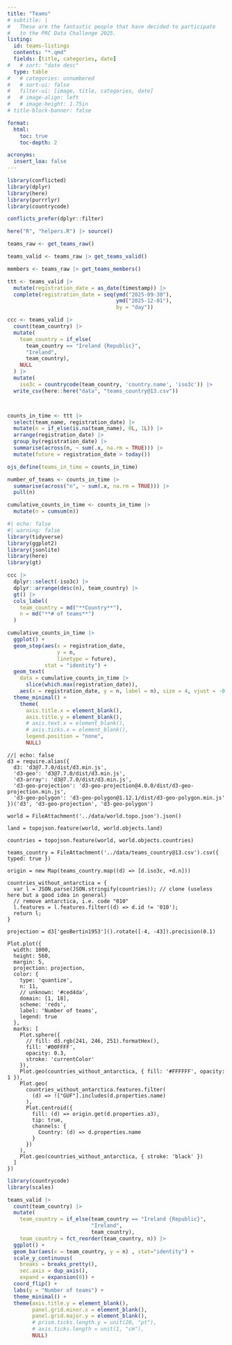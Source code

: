 ```yaml
---
title: "Teams"
# subtitle: |
#   These are the fantastic people that have decided to participate
#   to the PRC Data Challenge 2025.
listing:
  id: teams-listings
  contents: "*.qmd"
  fields: [title, categories, date]
#   # sort: "date desc"
  type: table
#   # categories: unnumbered
#   # sort-ui: false
#   filter-ui: [image, title, categories, date]
#   # image-align: left
#   # image-height: 1.75in
# title-block-banner: false

format:
  html:
    toc: true
    toc-depth: 2

acronyms:
  insert_loa: false
---
```



```r
library(conflicted)
library(dplyr)
library(here)
library(purrrlyr)
library(countrycode)

conflicts_prefer(dplyr::filter)

here("R", "helpers.R") |> source()

teams_raw <- get_teams_raw()

teams_valid <- teams_raw |> get_teams_valid()

members <- teams_raw |> get_teams_members()

ttt <- teams_valid |>
  mutate(registration_date = as_date(timestamp)) |> 
  complete(registration_date = seq(ymd("2025-09-30"),
                                   ymd("2025-12-01"),
                                   by = "day"))

ccc <- teams_valid |> 
  count(team_country) |> 
  mutate(
    team_country = if_else(
      team_country == "Ireland {Republic}",
      "Ireland",
      team_country),
    NULL
  ) |>
  mutate(
    iso3c = countrycode(team_country, 'country.name', 'iso3c')) |> 
  write_csv(here::here("data", "teams_country@13.csv"))



counts_in_time <- ttt |> 
  select(team_name, registration_date) |> 
  mutate(n = if_else(is.na(team_name), 0L, 1L)) |> 
  arrange(registration_date) |> 
  group_by(registration_date) |>
  summarise(across(n, ~ sum(.x, na.rm = TRUE))) |> 
  mutate(future = registration_date > today())

ojs_define(teams_in_time = counts_in_time)

number_of_teams <- counts_in_time |> 
  summarise(across("n", ~ sum(.x, na.rm = TRUE))) |> 
  pull(n)

cumulative_counts_in_time <- counts_in_time |> 
  mutate(n = cumsum(n))
```


```r
#| echo: false
#| warning: false
library(tidyverse)
library(ggplot2)
library(jsonlite)
library(here)
library(gt)

ccc |> 
  dplyr::select(-iso3c) |> 
  dplyr::arrange(desc(n), team_country) |> 
  gt() |>
  cols_label(
    team_country = md("**Country**"),
    n = md("**# of teams**")
  )
```





```r
cumulative_counts_in_time |> 
  ggplot() +
  geom_step(aes(x = registration_date,
                y = n,
                linetype = future),
            stat = "identity") +
  geom_text(
    data = cumulative_counts_in_time |>
      slice(which.max(registration_date)),
    aes(x = registration_date, y = n, label = n), size = 4, vjust = -0.5) +
  theme_minimal() +
    theme(
      axis.title.x = element_blank(),
      axis.title.y = element_blank(),
      # axis.text.x = element_blank(),
      # axis.ticks.x = element_blank(),
      legend.position = "none",
      NULL)
```


```ojs
//| echo: false
d3 = require.alias({
  d3: 'd3@7.7.0/dist/d3.min.js',
  'd3-geo': 'd3@7.7.0/dist/d3.min.js',
  'd3-array': 'd3@7.7.0/dist/d3.min.js',
  'd3-geo-projection': 'd3-geo-projection@4.0.0/dist/d3-geo-projection.min.js',
  'd3-geo-polygon': 'd3-geo-polygon@1.12.1/dist/d3-geo-polygon.min.js'
})('d3', 'd3-geo-projection', 'd3-geo-polygon')

world = FileAttachment('../data/world.topo.json').json()

land = topojson.feature(world, world.objects.land)

countries = topojson.feature(world, world.objects.countries)

teams_country = FileAttachment('../data/teams_country@13.csv').csv({ typed: true })

origin = new Map(teams_country.map((d) => [d.iso3c, +d.n]))

countries_without_antarctica = {
  var l = JSON.parse(JSON.stringify(countries)); // clone (useless here but a good idea in general)
  // remove antarctica, i.e. code "010"
  l.features = l.features.filter((d) => d.id != '010');
  return l;
}

projection = d3['geoBertin1953']().rotate([-4, -43]).precision(0.1)

Plot.plot({
  width: 1000,
  height: 560,
  margin: 5,
  projection: projection,
  color: {
    type: 'quantize',
    n: 11,
    // unknown: '#ced4da',
    domain: [1, 18],
    scheme: 'reds',
    label: 'Number of teams',
    legend: true
  },
  marks: [
    Plot.sphere({
      // fill: d3.rgb(241, 246, 251).formatHex(),
      fill: '#00FFFF',
      opacity: 0.3,
      stroke: 'currentColor'
    }),
    Plot.geo(countries_without_antarctica, { fill: '#FFFFFF', opacity: 1 }),
    Plot.geo(
      countries_without_antarctica.features.filter(
        (d) => !["GUF"].includes(d.properties.name)
      ),
      Plot.centroid({
        fill: (d) => origin.get(d.properties.a3),
        tip: true,
        channels: {
          Country: (d) => d.properties.name
        }
      })
    ),
    Plot.geo(countries_without_antarctica, { stroke: 'black' })
  ]
})
```


```r
library(countrycode)
library(scales)

teams_valid |> 
  count(team_country) |> 
  mutate(
    team_country = if_else(team_country == "Ireland {Republic}",
                           "Ireland",
                           team_country),
    team_country = fct_reorder(team_country, n)) |> 
  ggplot() +
  geom_bar(aes(x = team_country, y = n) , stat="identity") +
  scale_y_continuous(
    breaks = breaks_pretty(),
    sec.axis = dup_axis(),
    expand = expansion(0)) +
  coord_flip() +
  labs(y = "Number of teams") +
  theme_minimal() +
  theme(axis.title.y = element_blank(),
        panel.grid.minor.x = element_blank(),
        panel.grid.major.y = element_blank(),
        # prism.ticks.length.y = unit(20, "pt"),
        # axis.ticks.length = unit(1, "cm"),
        NULL)
```



::: {#teams-listings}
:::
